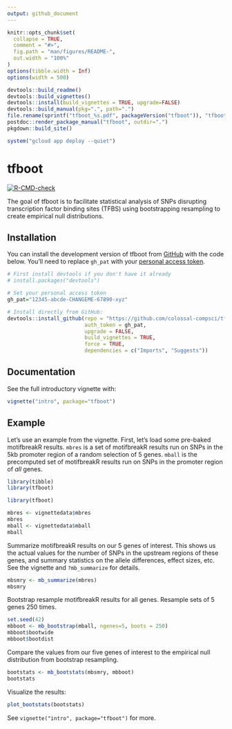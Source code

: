```yaml
---
output: github_document
---
```


<!-- README.md is generated from README.Rmd. Please edit that file -->

```r
knitr::opts_chunk$set(
  collapse = TRUE,
  comment = "#>",
  fig.path = "man/figures/README-",
  out.width = "100%"
)
options(tibble.width = Inf)
options(width = 500)
```

```r
devtools::build_readme()
devtools::build_vignettes()
devtools::install(build_vignettes = TRUE, upgrade=FALSE)
devtools::build_manual(pkg=".", path=".")
file.rename(sprintf("tfboot_%s.pdf", packageVersion("tfboot")), "tfboot.pdf")
postdoc::render_package_manual("tfboot", outdir=".")
pkgdown::build_site()
```

```r
system("gcloud app deploy --quiet")
```


# tfboot

<!-- badges: start -->
[![R-CMD-check](https://github.com/colossal-compsci/tfboot/actions/workflows/R-CMD-check.yaml/badge.svg)](https://github.com/colossal-compsci/tfboot/actions/workflows/R-CMD-check.yaml)
<!-- badges: end -->

The goal of tfboot is to facilitate statistical analysis of SNPs disrupting transcription factor binding sites (TFBS) using bootstrapping resampling to create empirical null distributions.

## Installation

You can install the development version of tfboot from [GitHub](https://github.com/) with the code below. You'll need to replace `gh_pat` with your [personal access token](https://docs.github.com/en/authentication/keeping-your-account-and-data-secure/creating-a-personal-access-token). 

```r
# First install devtools if you don't have it already
# install.packages("devtools")

# Set your personal access token
gh_pat="12345-abcde-CHANGEME-67890-xyz"

# Install directly from GitHub:
devtools::install_github(repo = "https://github.com/colossal-compsci/tfboot", 
                         auth_token = gh_pat, 
                         upgrade = FALSE, 
                         build_vignettes = TRUE, 
                         force = TRUE, 
                         dependencies = c("Imports", "Suggests"))
```

## Documentation

See the full introductory vignette with:

```r
vignette("intro", package="tfboot")
```

## Example

Let's use an example from the vignette. First, let's load some pre-baked motifbreakR results. `mbres` is a set of motifbreakR results run on SNPs in the 5kb promoter region of a random selection of 5 genes. `mball` is the precomputed set of motifbreakR results run on SNPs in the promoter region of _all_ genes. 

```r
library(tibble)
library(tfboot)
```

```r
library(tfboot)
```

```r
mbres <- vignettedata$mbres
mbres
mball <- vignettedata$mball
mball
```

Summarize motifbreakR results on our 5 genes of interest. This shows us the actual values for the number of SNPs in the upstream regions of these genes, and summary statistics on the allele differences, effect sizes, etc. See the vignette and `?mb_summarize` for details.

```r
mbsmry <- mb_summarize(mbres)
mbsmry
```

Bootstrap resample motifbreakR results for all genes. Resample sets of 5 genes 250 times.

```r
set.seed(42)
mbboot <- mb_bootstrap(mball, ngenes=5, boots = 250)
mbboot$bootwide
mbboot$bootdist
```

Compare the values from our five genes of interest to the empirical null distribution from bootstrap resampling.

```r
bootstats <- mb_bootstats(mbsmry, mbboot)
bootstats
```

Visualize the results:

```r
plot_bootstats(bootstats)
```

See `vignette("intro", package="tfboot")` for more.

